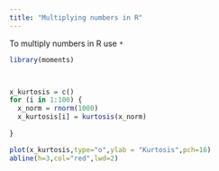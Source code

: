```yaml
---
title: "Multiplying numbers in R"
---
```


To multiply numbers in R use `*`

```r
library(moments)



x_kurtosis = c()
for (i in 1:100) {
  x_norm = rnorm(1000)
  x_kurtosis[i] = kurtosis(x_norm)
  
}

plot(x_kurtosis,type="o",ylab = "Kurtosis",pch=16)
abline(h=3,col="red",lwd=2)

```
